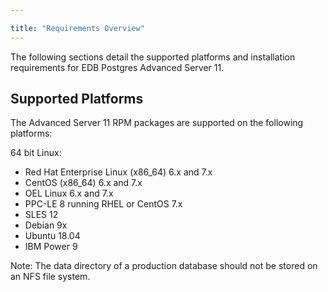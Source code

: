 ---

title: "Requirements Overview"
---

<div id="requirements_overview" class="registered_link"></div>

The following sections detail the supported platforms and installation requirements for EDB Postgres Advanced Server 11.

## Supported Platforms

The Advanced Server 11 RPM packages are supported on the following platforms:

64 bit Linux:

- Red Hat Enterprise Linux (x86_64) 6.x and 7.x
- CentOS (x86_64) 6.x and 7.x
- OEL Linux 6.x and 7.x
- PPC-LE 8 running RHEL or CentOS 7.x
- SLES 12
- Debian 9x
- Ubuntu 18.04
- IBM Power 9

Note: The data directory of a production database should not be stored on an NFS file system.

